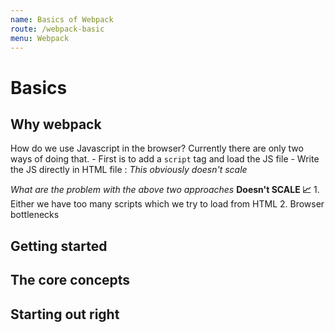 ```yaml
---
name: Basics of Webpack
route: /webpack-basic
menu: Webpack
---
```


# Basics

## Why webpack

How do we use Javascript in the browser? Currently there are only two ways of doing that.
        - First is to add a `script` tag and load the JS file
        - Write the JS directly in HTML file : *This obviously doesn't scale*

*What are the problem with the above two approaches*
**Doesn't SCALE 📈**
        1. Either we have too many scripts which we try to load from HTML
        2. Browser bottlenecks

## Getting started

## The core concepts

## Starting out right